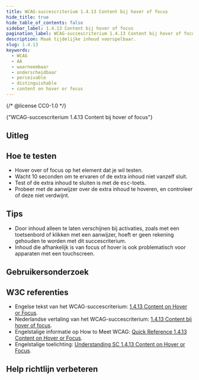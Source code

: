 ```yaml
---
title: WCAG-succescriterium 1.4.13 Content bij hover of focus
hide_title: true
hide_table_of_contents: false
sidebar_label: 1.4.13 Content bij hover of focus
pagination_label: WCAG-succescriterium 1.4.13 Content bij hover of focus
description: Maak tijdelijke inhoud voorspelbaar.
slug: 1.4.13
keywords:
  - WCAG
  - AA
  - waarneembaar
  - onderscheidbaar
  - perceivable
  - distinguishable
  - content on hover or focus
---
```


{/* @license CC0-1.0 */}


<WcagHeadingGroup level={1} conformanceLevel="Niveau AA">
  {"WCAG-succescriterium 1.4.13 Content bij hover of focus"}
</WcagHeadingGroup>

## Uitleg

<Summary />

## Hoe te testen

- Hover over of focus op het element dat je wil testen.
- Wacht 10 seconden om te ervaren of de extra inhoud niet vanzelf sluit.
- Test of de extra inhoud te sluiten is met de <kbd>esc</kbd>-toets.
- Probeer met de aanwijzer over de extra inhoud te hoveren, en controleer of deze niet verdwijnt.

## Tips

- Door inhoud alleen te laten verschijnen bij activaties, zoals met een toetsenbord of klikken met een aanwijzer, hoeft er geen rekening gehouden te worden met dit succescriterium.
- Inhoud die afhankelijk is van focus of hover is ook problematisch voor apparaten met een touchscreen.

## Gebruikersonderzoek

<CTAGebruikersonderzoek />

## W3C referenties

- Engelse tekst van het WCAG-succescriterium: [<span lang="en">1.4.13 Content on Hover or Focus</span>](https://www.w3.org/TR/WCAG22/#content-on-hover-or-focus).
- Nederlandse vertaling van het WCAG-succescriterium: [1.4.13 Content bij hover of focus](https://www.w3.org/Translations/WCAG22-nl/#content-on-hover-or-focus).
- Engelstalige informatie op <span lang="en">How to Meet WCAG</span>: [<span lang="en">Quick Reference 1.4.13 Content on Hover or Focus</span>](https://www.w3.org/WAI/WCAG22/quickref/#content-on-hover-or-focus).
- Engelstalige toelichting: [<span lang="en">Understanding SC 1.4.13 Content on Hover or Focus</span>](https://www.w3.org/WAI/WCAG22/Understanding/content-on-hover-or-focus.html).

<Disclaimer />

## Help richtlijn verbeteren

<Markdown omitH1 headinglevel={3}>
  <WCAGFooterInfo />
</Markdown>
